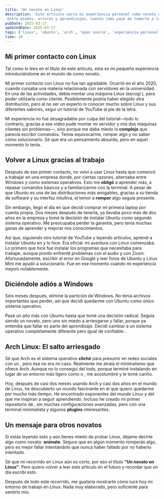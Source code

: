 ```yaml
---
title: 'Un novato en Linux'
description: 'Este artículo narra mi experiencia personal como novato en el mundo de Linux, desde mis primeros pasos con Debian y Ubuntu, hasta dar el salto a Arch Linux. 
 Entre miedos, errores y aprendizajes, cuento cómo pasé de temerle a la terminal a disfrutarla y querer seguir explorando el mundo open source.'
pubDate: 2025-03-17
updatedDate: 2025-03-17
tags: ['linux', 'ubuntu', 'arch', 'open source', 'experiencia personal', 'novato', 'dual boot', 'terminal']
time: 10
---
```


## Mi primer contacto con Linux

Tal como lo lees en el título de este artículo, esta es mi pequeña experiencia introduciéndome en el mundo de <ExternalLink href='https://www.redhat.com/es/topics/linux/what-is-linux' text='Linux' /> como novato.

Mi primer contacto con Linux no fue tan agradable. Ocurrió en el año 2020, cuando cursaba una materia relacionada con servidores en la universidad. En una de las actividades, debía montar una máquina Linux (escogí <ExternalLink href='https://www.debian.org/index.es.html' text='Debian' />), para poder utilizarla como cliente. Posiblemente podría haber elegido otra distribución, pero al no ser un experto ni conocer mucho sobre Linux y sus diferentes sabores, seguí un tutorial de YouTube al pie de la letra.

Mi experiencia no fue desagradable por culpa del tutorial—todo lo contrario, gracias a ese video pude montar mi servidor y mis dos máquinas clientes sin problemas—, sino porque me daba miedo lo **complejo** que parecía escribir comandos. Temía equivocarme, romper algo y no saber cómo solucionarlo. Sé que era un pensamiento absurdo, pero en aquel momento lo tenía.

## Volver a Linux gracias al trabajo

Después de ese primer contacto, no volví a usar Linux hasta que comencé a trabajar en una empresa donde, por ciertas razones, alternaba entre Windows y <ExternalLink href='https://ubuntu.com/' text='Ubuntu' /> como sistemas operativos. Esto me **obligó** a aprender más, a repasar comandos básicos y a familiarizarme con la terminal. A pesar de que Ubuntu es una de las distribuciones más amigables, gracias a su tienda de software y su interfaz intuitiva, el temor a **romper** algo seguía presente.

Sin embargo, llegó el día en que decidí comprar mi primera laptop por cuenta propia. Dos meses después de tenerla, ya llevaba poco más de dos años en la empresa y tomé la decisión de instalar Ubuntu como segundo sistema operativo. Me preocupaba perder la garantía, pero tenía muchas ganas de aprender y mejorar mis conocimientos.

Así que, siguiendo otro tutorial de YouTube y leyendo artículos, aprendí a instalar Ubuntu en <ExternalLink href='https://www.pccomponentes.com/arranque-dual-que-es-como-por-que-ejecutarlo' text='dual boot' /> y lo hice. Era oficial: mi aventura con Linux comenzaba. Lo primero que hice fue instalar los programas que necesitaba para trabajar, aunque pronto enfrenté problemas con el audio y con Zoom. Afortunadamente, escribir el error en Google y leer foros de Ubuntu y Linux Mint me ayudó a solucionarlo. Fue en ese momento cuando mi experiencia mejoró notablemente.

## Diciéndole adiós a Windows

Seis meses después, eliminé la partición de Windows. No tenía archivos importantes que perder, así que decidí quedarme con Ubuntu como único sistema operativo.

Pasé un año más con Ubuntu hasta que tomé una decisión radical. Seguía siendo un novato, pero uno sin miedo a arriesgarse y fallar, porque ya entendía que fallar es parte del aprendizaje. Decidí cambiar a un sistema operativo completamente diferente pero igual de confiable: <ExternalLink href='https://wiki.archlinux.org/title/Arch_Linux_(Espa%C3%B1ol)' text='Arch Linux' />.

## Arch Linux: El salto arriesgado
Sé que Arch es el sistema operativo **cliché** para presumir en redes sociales con un <ExternalLink href='https://github.com/dylanaraps/neofetch' text='neofetch' />, pero ese no era mi caso. Realmente me atraía el minimalismo que ofrece Arch. Aunque no lo conseguí del todo, porque terminé instalando <ExternalLink href='https://www.gnome.org/' text='GNOME' /> en lugar de un entorno más ligero como <ExternalLink href='https://wiki.archlinux.org/title/Bspwm_(Espa%C3%B1ol)' text='BSPWM' /> o <ExternalLink href='https://awesomewm.org/' text='Awesome' />, me acostumbré y le tomé cariño.

Hoy, después de casi dos meses usando Arch y casi dos años en el mundo de Linux, he descubierto un mundo fascinante en el que quiero quedarme por mucho más tiempo. He encontrado exponentes del mundo Linux y del <ExternalLink href='https://www.redhat.com/en/topics/open-source/what-is-open-source'  text='open source'/> que me inspiran a seguir aprendiendo. Incluso he creado mi primer repositorio de <ExternalLink href='https://github.com/mrodriguezdev/dotfiles' text='dotfiles' />, sin muchas configuraciones avanzadas, pero con una terminal minimalista y algunos **plugins** interesantes.

## Un mensaje para otros novatos

Si estás leyendo esto y aún tienes miedo de probar Linux, déjame decirte algo como novato: **anímate**. Seguro que en algún momento romperás algo, pero es mejor fallar intentándolo que nunca haber fallado por no haberlo intentado.

Sé que mi recorrido en Linux aún es corto, por eso el título **“Un novato en Linux”**. Pero quiero volver a leer este artículo en el futuro y recordar que un día escribí esto.

Después de todo este recorrido, me gustaría mostrarte cómo luce hoy mi entorno de trabajo en Linux. Nada muy elaborado, pero suficiente para sentirlo mío.

<PostImage
  src="/posts/archlinux-gnome-desktop-mrodriguez.png"
  alt="Mi escritorio en Arch Linux con GNOME"
  caption="No es el setup más minimalista ni el más personalizado, pero es mío, funcional, y me encanta."
/>
